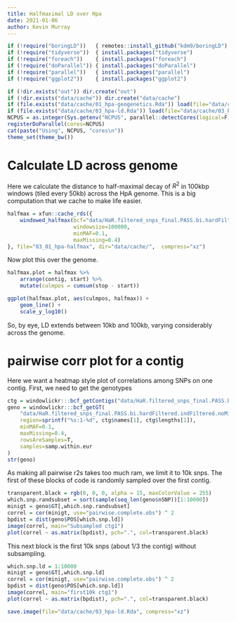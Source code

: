 ```yaml
---
title: Halfmaximal LD over Hpa
date: 2021-01-06
author: Kevin Murray
---
```


```r
if (!require("boringLD"))   { remotes::install_github("kdm9/boringLD") ; require("boringLD")   }
if (!require("tidyverse"))  { install.packages("tidyverse")            ; require("tidyverse")  }
if (!require("foreach"))    { install.packages("foreach")              ; require("foreach")    }
if (!require("doParallel")) { install.packages("doParallel")           ; require("doParallel") }
if (!require("parallel"))   { install.packages("parallel")             ; require("parallel")   }
if (!require("ggplot2"))    { install.packages("ggplot2")              ; require("ggplot2")    }

if (!dir.exists("out")) dir.create("out")
if (!dir.exists("data/cache")) dir.create("data/cache")
if (file.exists("data/cache/01_hpa-geogenetics.Rda")) load(file="data/cache/01_hpa-geogenetics.Rda")
if (file.exists("data/cache/03_hpa-ld.Rda")) load(file="data/cache/03_hpa-ld.Rda")
NCPUS = as.integer(Sys.getenv("NCPUS", parallel::detectCores(logical=F)))
registerDoParallel(cores=NCPUS)
cat(paste("Using", NCPUS, "cores\n"))
theme_set(theme_bw())
```

# Calculate LD across genome

Here we calculate the distance to half-maximal decay of $R^2$ in 100kbp windows
(tiled every 50kb) across the HpA genome. This is a big computation that we
cache to make life easier.


```r
halfmax = xfun::cache_rds({
    windowed_halfmax(bcf="data/HaR.filtered_snps_final.PASS.bi.hardFiltered.indFiltered.noMit.reheader.bcf",
                     windowsize=100000,
                     minMAF=0.1,
                     maxMissing=0.4)
}, file="03_01_hpa-halfmax", dir="data/cache/",  compress="xz")
```

Now plot this over the genome.

```r
halfmax.plot = halfmax %>%
    arrange(contig, start) %>%
    mutate(culmpos = cumsum(stop - start))

ggplot(halfmax.plot, aes(culmpos, halfmax)) +
    geom_line() +
    scale_y_log10()
```

So, by eye, LD extends between 10kb and 100kb, varying considerably across the genome.

# pairwise corr plot for a contig

Here we want a heatmap style plot of correlations among SNPs on one contig. First, we need to get the genotypes

```r
ctg = windowlickr:::bcf_getContigs("data/HaR.filtered_snps_final.PASS.bi.hardFiltered.indFiltered.noMit.reheader.bcf")
geno = windowlickr:::bcf_getGT(
    "data/HaR.filtered_snps_final.PASS.bi.hardFiltered.indFiltered.noMit.reheader.bcf",
    region=sprintf("%s:1-%d", ctg$names[1], ctg$lengths[1]),
    minMAF=0.1,
    maxMissing=0.4,
    rowsAreSamples=T,
    samples=samp.within.eur
)
str(geno)
```

As making all pairwise r2s takes too much ram, we limit it to 10k snps. The first of these blocks of code is randomly sampled over the first contig.

```r
transparent.black = rgb(0, 0, 0, alpha = 15, maxColorValue = 255)
which.snp.randsubset = sort(sample(seq_len(geno$nSNP))[1:10000])
minigt = geno$GT[,which.snp.randsubset]
correl = cor(minigt, use="pairwise.complete.obs") ^ 2
bpdist = dist(geno$POS[which.snp.ld])
image(correl, main="Subsampled ctg1")
plot(correl ~ as.matrix(bpdist), pch=".", col=transparent.black)

```

This next block is the first 10k snps (about 1/3 the contig) without subsampling.

```r
which.snp.ld = 1:10000
minigt = geno$GT[,which.snp.ld]
correl = cor(minigt, use="pairwise.complete.obs") ^ 2
bpdist = dist(geno$POS[which.snp.ld])
image(correl, main="first10k ctg1")
plot(correl ~ as.matrix(bpdist), pch=".", col=transparent.black)
```

```r
save.image(file="data/cache/03_hpa-ld.Rda", compress="xz")
```
